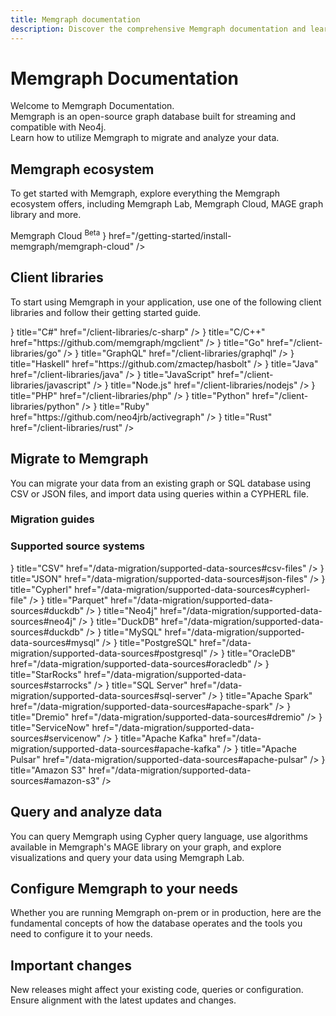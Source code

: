 ```yaml
---
title: Memgraph documentation
description: Discover the comprehensive Memgraph documentation and learn how to use the powerful graph database to its full potential.
---
```



# Memgraph Documentation 

Welcome to Memgraph Documentation.<br/>
Memgraph is an open-source graph database built for streaming and compatible with Neo4j.<br/>
Learn how to utilize Memgraph to migrate and analyze your data. 

<Cards>
  <Cards.Card
    title="Get started"
    href="/getting-started"
  />
</Cards>

## Memgraph ecosystem

To get started with Memgraph, explore everything the Memgraph ecosystem offers, including Memgraph Lab, Memgraph Cloud, MAGE graph library and more.

<Cards>
  <Cards.Card
    title="Memgraph database"
    href="/getting-started"
  />
    <Cards.Card
    title="MAGE"
    href="/advanced-algorithms/install-mage"
  />
  <Cards.Card
    title="Memgraph Lab"
    href="/data-visualization"
  />
  <Cards.Card
  title={
    <>
      Memgraph Cloud <sup style={{ fontSize: '0.6em', color: '#888' }}>Beta</sup>
    </>
  }
  href="/getting-started/install-memgraph/memgraph-cloud"
  />
  <Cards.Card
    title="Memgraph Playground"
    href="https://playground.memgraph.com/"
  />
</Cards>

## Client libraries

To start using Memgraph in your application, use one of the following client
libraries and follow their getting started guide.

<Cards>
  <Cards.Card
    icon={<CSharp />}
    title="C#"
    href="/client-libraries/c-sharp"
  />
  <Cards.Card
    icon={<Cpp />}
    title="C/C++"
    href="https://github.com/memgraph/mgclient"
  />
  <Cards.Card
    icon={<Go />}
    title="Go"
    href="/client-libraries/go"
  />
  <Cards.Card
    icon={<Graphql />}
    title="GraphQL"
    href="/client-libraries/graphql"
  />
  <Cards.Card
    icon={<Haskell />}
    title="Haskell"
    href="https://github.com/zmactep/hasbolt"
  />
  <Cards.Card
    icon={<Java />}
    title="Java"
    href="/client-libraries/java"
  />
  <Cards.Card
    icon={<JavaScript />}
    title="JavaScript"
    href="/client-libraries/javascript"
  />
  <Cards.Card
    icon={<NodeJS />}
    title="Node.js"
    href="/client-libraries/nodejs"
  />
  <Cards.Card
    icon={<PHP />}
    title="PHP"
    href="/client-libraries/php"
  />
  <Cards.Card
    icon={<Python />}
    title="Python"
    href="/client-libraries/python"
  />
  <Cards.Card
    icon={<Ruby />}
    title="Ruby"
    href="https://github.com/neo4jrb/activegraph"
  />
  <Cards.Card
    icon={<Rust />}
    title="Rust"
    href="/client-libraries/rust"
  />
</Cards>

## Migrate to Memgraph

You can migrate your data from an existing graph or SQL database using CSV or
JSON files, and import data using queries within a CYPHERL file.

### Migration guides

<Cards>
  <Cards.Card
    title="Best practices"
    href="/data-migration/best-practices"
  />
  <Cards.Card
    title="CSV"
    href="/data-migration/csv"
  />
  <Cards.Card
    title="JSON"
    href="/data-migration/json"
  />
  <Cards.Card
    title="CYPHERL"
    href="/data-migration/cypherl"
  />
  <Cards.Card
    title="Migrate from Neo4j"
    href="/data-migration/migrate-from-neo4j"
  />
  <Cards.Card
    title="Migrate from RDBMS"
    href="/data-migration/migrate-from-rdbms-directly"
  />
</Cards>

### Supported source systems

<Cards>
  <Cards.Card
    icon={<Rust />}
    title="CSV"
    href="/data-migration/supported-data-sources#csv-files"
  />
  <Cards.Card
    icon={<Rust />}
    title="JSON"
    href="/data-migration/supported-data-sources#json-files"
  />
  <Cards.Card
    icon={<Rust />}
    title="Cypherl"
    href="/data-migration/supported-data-sources#cypherl-file"
  />
  <Cards.Card
    icon={<Rust />}
    title="Parquet"
    href="/data-migration/supported-data-sources#duckdb"
  />
  <Cards.Card
    icon={<Rust />}
    title="Neo4j"
    href="/data-migration/supported-data-sources#neo4j"
  />
  <Cards.Card
    icon={<Rust />}
    title="DuckDB"
    href="/data-migration/supported-data-sources#duckdb"
  />
  <Cards.Card
    icon={<Rust />}
    title="MySQL"
    href="/data-migration/supported-data-sources#mysql"
  />
  <Cards.Card
    icon={<Rust />}
    title="PostgreSQL"
    href="/data-migration/supported-data-sources#postgresql"
  />
  <Cards.Card
    icon={<Rust />}
    title="OracleDB"
    href="/data-migration/supported-data-sources#oracledb"
  />
  <Cards.Card
    icon={<Rust />}
    title="StarRocks"
    href="/data-migration/supported-data-sources#starrocks"
  />
  <Cards.Card
    icon={<Rust />}
    title="SQL Server"
    href="/data-migration/supported-data-sources#sql-server"
  />
  <Cards.Card
    icon={<Rust />}
    title="Apache Spark"
    href="/data-migration/supported-data-sources#apache-spark"
  />
  <Cards.Card
    icon={<Rust />}
    title="Dremio"
    href="/data-migration/supported-data-sources#dremio"
  />
  <Cards.Card
    icon={<Rust />}
    title="ServiceNow"
    href="/data-migration/supported-data-sources#servicenow"
  />
  <Cards.Card
    icon={<Rust />}
    title="Apache Kafka"
    href="/data-migration/supported-data-sources#apache-kafka"
  />
  <Cards.Card
    icon={<Rust />}
    title="Apache Pulsar"
    href="/data-migration/supported-data-sources#apache-pulsar"
  />
  <Cards.Card
    icon={<Rust />}
    title="Amazon S3"
    href="/data-migration/supported-data-sources#amazon-s3"
  />
</Cards>


## Query and analyze data

You can query Memgraph using Cypher query language, use algorithms available in
Memgraph's MAGE library on your graph, and explore visualizations and query your
data using Memgraph Lab. 

<Cards>
  <Cards.Card
    title="Best practices"
    href="/data-migration/best-practices"
  />
  <Cards.Card
    title="Advanced algorithms"
    href="/advanced-algorithms"
  />
    <Cards.Card
    title="Custom query modules"
    href="/custom-query-modules"
  />
  <Cards.Card
    title="Data visualization"
    href="/data-visualization"
  />
</Cards>

## Configure Memgraph to your needs

Whether you are running Memgraph on-prem or in production, here are the
fundamental concepts of how the database operates and the tools you need to
configure it to your needs.

<Cards>
  <Cards.Card
    title="Fundamentals"
    href="/fundamentals"
  />
  <Cards.Card
    title="Database management"
    href="/database-management"
  />
</Cards>

## Important changes

New releases might affect your existing code, queries or configuration. 
Ensure alignment with the latest updates and changes.

<Cards>
  <Cards.Card
    title="Release notes"
    href="/release-notes"
  />
</Cards>

<CommunityLinks/>